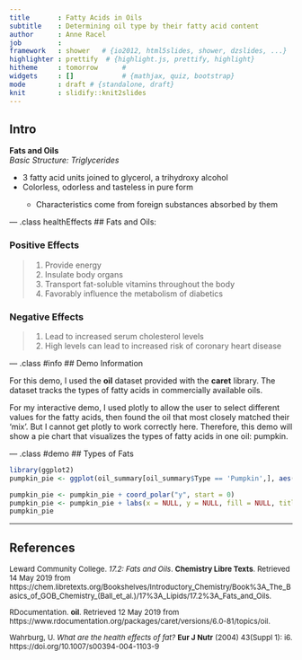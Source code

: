 ---
title       : Fatty Acids in Oils
subtitle    : Determining oil type by their fatty acid content
author      : Anne Racel
job         : 
framework   : shower   # {io2012, html5slides, shower, dzslides, ...}
highlighter : prettify  # {highlight.js, prettify, highlight}
hitheme     : tomorrow      # 
widgets     : []            # {mathjax, quiz, bootstrap}
mode        : draft # {standalone, draft}
knit        : slidify::knit2slides
---

## Intro

<b> Fats and Oils</b><br/>
<i>Basic Structure: Triglycerides</i>
<ul>
<li>3 fatty acid units joined to glycerol, a trihydroxy alcohol</li>
<li>Colorless, odorless and tasteless in pure form</li>
<ul>
<li>Characteristics come from foreign substances absorbed by them</li>
</ul></ul>

--- .class healthEffects
## Fats and Oils:

<h3>Positive Effects</h3>

> 1. Provide energy
> 2. Insulate body organs
> 3. Transport fat-soluble vitamins throughout the body
> 4. Favorably influence the metabolism of diabetics

<h3>Negative Effects</h3>

> 1. Lead to increased serum cholesterol levels
> 2. High levels can lead to increased risk of coronary heart disease

--- .class #info
## Demo Information

For this demo, I used the <b>oil</b> dataset provided with the <b>caret</b>
library. The dataset tracks the types of fatty acids in commercially available 
oils.

For my interactive demo, I used plotly to allow the user to select different
values for the fatty acids, then found the oil that most closely matched their 'mix'. But I cannot get plotly to work correctly here. Therefore, this demo will show a pie chart that visualizes the types of fatty acids in one oil: pumpkin.


--- .class #demo
## Types of Fats

```{r echo = FALSE}
library(ggplot2)
pumpkin_pie <- ggplot(oil_summary[oil_summary$Type == 'Pumpkin',], aes(x = "", y = Acid_Mean, fill = Fatty_Acid)) + geom_bar(width = 1, stat = "identity")

pumpkin_pie <- pumpkin_pie + coord_polar("y", start = 0)
pumpkin_pie <- pumpkin_pie + labs(x = NULL, y = NULL, fill = NULL, title = "Mean Values for Fatty Acids in Pumpkin Oil")
pumpkin_pie

```

---
## References
<div style="font-size:small">
<p>Leward Community College. <i>17.2: Fats and Oils</i>. <b>Chemistry Libre Texts</b>. Retrieved 14 May 2019 from https://chem.libretexts.org/Bookshelves/Introductory_Chemistry/Book%3A_The_Basics_of_GOB_Chemistry_(Ball_et_al.)/17%3A_Lipids/17.2%3A_Fats_and_Oils.</p>
<p>RDocumentation. <b>oil</b>. Retrieved 12 May 2019 from https://www.rdocumentation.org/packages/caret/versions/6.0-81/topics/oil.</p>
<p>Wahrburg, U. <i>What are the health effects of fat?</i> <b>Eur J Nutr</b> (2004) 43(Suppl 1): i6. https://doi.org/10.1007/s00394-004-1103-9</p>
</div>




